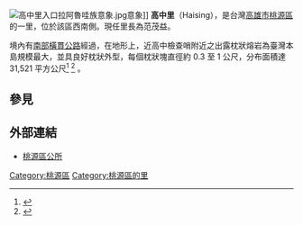 {{Infobox ROC Village or Li
| City/CountyName = 高雄市
| DivName         = 桃源區
| Village/LiName  = 高中
| Village/Li      = 里
| OldName         = 
| AreaTotal       =
| HouseholdTotal  =
| PopTotal        =
| YearMonth       =
| Male            =
| Female          =
| Head            = 范茂益
| Sub             =
| Neighbors       =
| MapLocation     =
| Phone           = 
| Address         = 
}}
[[File:高中里入口拉阿魯哇族意象.jpg|thumb]]意象]]
'''高中里'''（Haising），是台灣[[高雄市|高雄市]][[桃源區|桃源區]]的一里，位於該區西南側。現任里長為范茂益。

境內有[[南部橫貫公路|南部橫貫公路]]經過，在地形上，近高中檢查哨附近之出露枕狀熔岩為臺灣本島規模最大，並具良好枕狀外型，每個枕狀塊直徑約 0.3 至 1 公尺，分布面積達 31,521 平方公尺<ref name="枕">{{Cite web |url=https://www.moeacgs.gov.tw/newlaw/downloads/announcement/1041118/H0012%E9%AB%98%E9%9B%84%E5%B8%82%E9%AB%98%E4%B8%AD%E6%9E%95%E7%8B%80%E7%86%94%E5%B2%A9%E5%9C%B0%E8%B3%AA%E9%81%BA%E8%B7%A1%E5%8A%83%E5%AE%9A%E8%A8%88%E7%95%AB%E6%9B%B8-%E5%85%AC%E5%91%8A%E7%89%88.pdf |title=《地質遺跡地質敏感區劃定計畫書-高雄市高中枕狀熔岩》 經濟部中央地質調查所 |access-date=2020-09-06 |archive-date=2019-06-07 |archive-url=https://web.archive.org/web/20190607155750/https://www.moeacgs.gov.tw/newlaw/downloads/announcement/1041118/H0012%E9%AB%98%E9%9B%84%E5%B8%82%E9%AB%98%E4%B8%AD%E6%9E%95%E7%8B%80%E7%86%94%E5%B2%A9%E5%9C%B0%E8%B3%AA%E9%81%BA%E8%B7%A1%E5%8A%83%E5%AE%9A%E8%A8%88%E7%95%AB%E6%9B%B8-%E5%85%AC%E5%91%8A%E7%89%88.pdf |dead-url=no }}</ref> <ref name="枕2">{{Cite web |url=https://www.moeacgs.gov.tw/newlaw/downloads/announcement/1041118/H0012%E4%BD%8D%E7%BD%AE%E5%9C%96s.jpg |title=《高中枕狀熔岩位置圖》 經濟部中央地質調查所 |access-date=2020-09-06 |archive-date=2019-06-07 |archive-url=https://web.archive.org/web/20190607092644/https://www.moeacgs.gov.tw/newlaw/downloads/announcement/1041118/H0012%E4%BD%8D%E7%BD%AE%E5%9C%96s.jpg |dead-url=no }}</ref> 。

==參見==
{{reflist}}

==外部連結==
*[https://tauyuan.kcg.gov.tw/Content_List.aspx?n=A3D4ECDD00DF5CA9 桃源區公所] {{Wayback|url=https://tauyuan.kcg.gov.tw/Content_List.aspx?n=A3D4ECDD00DF5CA9 |date=20201027125245 }}

{{南橫公路}}

[[Category:桃源區|Category:桃源區]]
[[Category:桃源區的里|Category:桃源區的里]]
